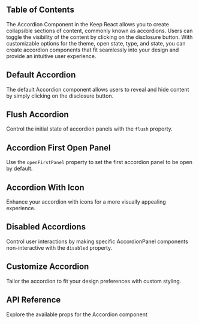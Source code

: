 
## Table of Contents

The Accordion Component in the Keep React allows you to create collapsible sections of content, commonly known as accordions. Users can toggle the visibility of the content by clicking on the disclosure button. With customizable options for the theme, open state, type, and state, you can create accordion components that fit seamlessly into your design and provide an intuitive user experience.

## Default Accordion

The default Accordion component allows users to reveal and hide content by simply clicking on the disclosure button.

<CodePreview github="Accordion" code={DefaultAccordionCode} github="Accordion">
  <DefaultAccordion />
</CodePreview>

## Flush Accordion

Control the initial state of accordion panels with the `flush` property.

<CodePreview github="Accordion" code={AccordionFlushCode}>
  <AccordionFlush />
</CodePreview>

## Accordion First Open Panel

Use the `openFirstPanel` property to set the first accordion panel to be open by default.

<CodePreview github="Accordion" code={AccordionOpenPanelCode}>
  <AccordionOpenPanel />
</CodePreview>

## Accordion With Icon

Enhance your accordion with icons for a more visually appealing experience.

<CodePreview github="Accordion" code={AccordionWithIconCode}>
  <AccordionWithIcon />
</CodePreview>

## Disabled Accordions

Control user interactions by making specific AccordionPanel components non-interactive with the `disabled` property.

<CodePreview github="Accordion" code={DisabledAccordionCode}>
  <DisabledAccordion />
</CodePreview>

## Customize Accordion

Tailor the accordion to fit your design preferences with custom styling.

<CodePreview github="Accordion" code={CustomizeAccordionCode}>
  <CustomizeAccordion />
</CodePreview>

## API Reference

Explore the available props for the Accordion component

<ComponentApi data={accordionApiData} />
